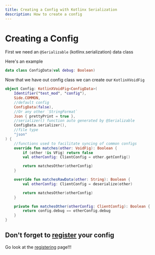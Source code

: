 ```yaml
---
title: Creating a Config with Kotlinx Serialization
description: How to create a config
---
```


# Creating a Config

First we need an `@Serializable` (kotlinx.serialization) data class

Here's an example

```kotlin
data class ConfigData(val debug: Boolean)
```

Now that we have out config class we can create our `KotlinXVoidFig`

```kotlin
object Config: KotlinXVoidFig<ConfigData>(
    Identifier("test_mod", "config"),
    Side.COMMON,
    //default config
    ConfigData(false),
    //Or any other `StringFormat`
    Json { prettyPrint = true },
    //serializer() function auto generated by @Serializable
    ConfigData.serializer(),
    //file type
    "json"
) {
    //functions used to facilitate syncing of common configs
    override fun matches(other: VoidFig): Boolean {
        if (other !is VFig) return false
        val otherConfig: ClientConfig = other.getConfig()

        return matchesOther(otherConfig)
    }

    override fun matchesRawData(other: String): Boolean {
        val otherConfig: ClientConfig = deserialize(other)

        return matchesOther(otherConfig)
    }

    private fun matchesOther(otherConfig: ClientConfig): Boolean {
        return config.debug == otherConfig.debug
    }
}
```

## Don't forget to [register](/config/registering) your config

Go look at the [registering](/config/registering) page!!!
